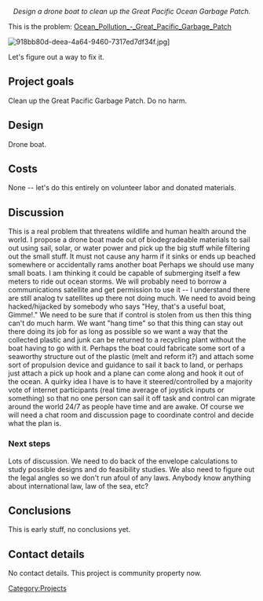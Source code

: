 <!-- Comments that appear only in the edit view are formatted like this. -->
<!-- These comments are offered as an aid as you get started. Remove as you wish. -->
<!-- next line is the code for inserting an image; delete if you don't have an image yet -->

<center>''Design a drone boat to clean up the Great Pacific Ocean Garbage Patch. ''</center>



This is the problem:  [[Ocean_Pollution_-_Great_Pacific_Garbage_Patch]]


[[Image:918bb80d-deea-4a64-9460-7317ed7df34f.jpg]]]


Let's figure out a way to fix it.



== Project goals ==

Clean up the Great Pacific Garbage Patch.  {{suggested project}}
Do no harm.

== Design ==

Drone boat.

== Costs ==

None -- let's do this entirely on volunteer labor and donated materials.

== Discussion ==

This is a real problem that threatens wildlife and human health around the world.  I propose a drone boat made out of biodegradeable materials to sail out using sail, solar, or water power and pick up the big stuff while filtering out the small stuff.  It must not cause any harm if it sinks or ends up beached somewhere or accidentally rams another boat Perhaps we should use many small boats.  I am thinking it could be capable of submerging itself a few meters to ride out ocean storms.  We will probably need to borrow a communications satellite and get permission to use it -- I understand there are still analog tv satellites up there not doing much.  We need to avoid being hacked/hijacked by somebody who says "Hey, that's a useful boat, Gimme!."  We need to be sure that if control is stolen from us then this thing can't do much harm.  We want "hang time" so that this thing can stay out there doing its job for as long as possible so we want a way that the collected plastic and junk can be returned to a recycling plant without the boat having to go with it.  Perhaps the boat could fabricate some sort of a seaworthy structure out of the plastic (melt and reform it?) and attach some sort of propulsion device and guidance to sail it back to land, or perhaps just attach a pick up hook and a plane can come along and hook it out of the ocean.  A quirky idea I have is to have it steered/controlled by a majority vote of internet participants (real time average of joystick inputs or something) so that no one person can sail it off task and control can migrate around the world 24/7 as people have time and are awake.  Of course we will need a chat room and discussion page to coordinate control and decide what the plan is.

=== Next steps ===

Lots of discussion.  We need to do back of the envelope calculations to study possible designs and do feasibility studies.  We also need to figure out the legal angles so we don't run afoul of any laws.  Anybody know anything about international law, law of the sea, etc?

== Conclusions ==

This is early stuff, no conclusions yet.

== Contact details ==

No contact details.  This project is community property now.

<!-- Don't change the next line unless you intend to change the categorization -->
<!-- Do add additional, appropriate categories.  See http://www.appropedia.org/Appropedia:CategoryTree for ideas. -->
[[Category:Projects]]